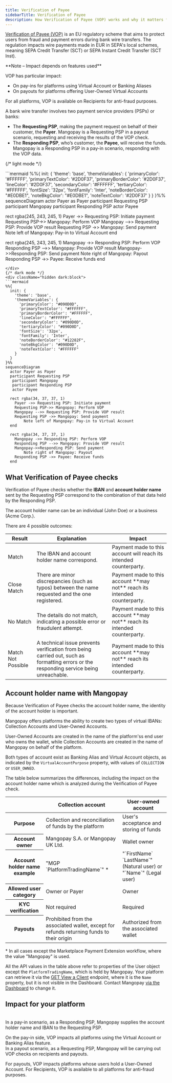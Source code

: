 ```yaml
---
title: Verification of Payee
sidebarTitle: Verification of Payee
description: How Verification of Payee (VOP) works and why it matters for your platform
---
```


<a href="https://www.europeanpaymentscouncil.eu/what-we-do/other-schemes/verification-payee" target="_blank">Verification of Payee (VOP)</a> is an EU regulatory scheme that aims to protect users from fraud and payment errors during bank wire transfers. The regulation impacts wire payments made in EUR in SEPA's local schemes, meaning SEPA Credit Transfer (SCT) or SEPA Instant Credit Transfer (SCT Inst).

<Note>
**Note – Impact depends on features used**

VOP has particular impact:
- On pay-ins for platforms using Virtual Account or Banking Aliases
- On payouts for platforms offering User-Owned Virtual Accounts

For all platforms, VOP is available on Recipients for anti-fraud purposes.
</Note>

A bank wire transfer involves two payment service providers (PSPs) or banks:
- The **Requesting PSP**, making the payment request on behalf of their customer, the **Payer**. Mangopay is a Requesting PSP in a payout scenario, requesting and receiving the results of the VOP check.
- The **Responding PSP**, who’s customer, the **Payee**, will receive the funds. Mangopay is a Responding PSP in a pay-in scenario, responding with the VOP data.

{/* light mode */}
<div className="block dark:hidden">
```mermaid
%%{
  init: {
    'theme': 'base',
    'themeVariables': {
      'primaryColor': '#FFFFFF',
      'primaryTextColor': '#2D0F37',
      'primaryBorderColor': '#2D0F37',
      'lineColor': '#2D0F37',
      'secondaryColor': '#FFFFFF',
      'tertiaryColor': '#FFFFFF',
      'fontSize': '32px',
      'fontFamily': 'Inter',
      'noteBorderColor': "#E0DBE1",
      'noteBkgColor': "#E0DBE1",
      'noteTextColor': '#2D0F37'
    }
  }
}%%
sequenceDiagram
  actor Payer as Payer
  participant Requesting PSP
  participant Mangopay
  participant Responding PSP
  actor Payee

  rect rgba(245, 243, 245, 1)
    Payer ->> Requesting PSP: Initiate payment
    Requesting PSP->> Mangopay: Perform VOP
    Mangopay -->> Requesting PSP: Provide VOP result
    Requesting PSP ->> Mangopay: Send payment
        Note left of Mangopay: Pay-in to Virtual Account
  end

  rect rgba(245, 243, 245, 1)
    Mangopay ->> Responding PSP: Perform VOP
    Responding PSP -->> Mangopay: Provide VOP result
    Mangopay->>Responding PSP: Send payment
        Note right of Mangopay: Payout
    Responding PSP ->> Payee: Receive funds
  end
```
</div>
{/* dark mode */}
<div className="hidden dark:block">
```mermaid
%%{
  init: {
    'theme': 'base',
    'themeVariables': {
      'primaryColor': "#090D0D",
      'primaryTextColor': "#FFFFFF",
      'primaryBorderColor': "#FFFFFF",
      'lineColor': "#FFFFFF",
      'secondaryColor': "#090D0D",
      'tertiaryColor': "#090D0D",
      'fontSize': '32px',
      'fontFamily': 'Inter',
      'noteBorderColor': "#12282F",
      'noteBkgColor': "#090D0D",
      'noteTextColor': "#FFFFFF"
    }
  }
}%%
sequenceDiagram
  actor Payer as Payer
  participant Requesting PSP
   participant Mangopay
   participant Responding PSP
   actor Payee

  rect rgba(34, 37, 37, 1)
    Payer ->> Requesting PSP: Initiate payment
    Requesting PSP->> Mangopay: Perform VOP
    Mangopay -->> Requesting PSP: Provide VOP result
    Requesting PSP ->> Mangopay: Send payment
        Note left of Mangopay: Pay-in to Virtual Account
  end

  rect rgba(34, 37, 37, 1)
    Mangopay ->> Responding PSP: Perform VOP
    Responding PSP -->> Mangopay: Provide VOP result
    Mangopay->>Responding PSP: Send payment
        Note right of Mangopay: Payout
    Responding PSP ->> Payee: Receive funds
  end
```
</div>

## What Verification of Payee checks

Verification of Payee checks whether the **IBAN** and **account holder name** sent by the Requesting PSP correspond to the combination of that data held by the Responding PSP.

The account holder name can be an individual (John Doe) or a business (Acme Corp.).

There are 4 possible outcomes:

<table><thead>
<tr>
<th class="header">Result</th>
<th class="header">Explanation</th>
<th class="header">Impact</th>
</tr>
</thead><tbody>
<tr>
<td class="table-content">Match</td>
<td class="table-content">The IBAN and account holder name correspond.</td>
<td class="table-content">Payment made to this account will reach its intended counterparty.</td>
</tr><tr>
<td class="table-content">Close Match</td>
<td class="table-content">There are minor discrepancies (such as typos) between the name requested and the one registered.</td>
<td class="table-content">Payment made to this account **may not** reach its intended counterparty.</td>
</tr><tr>
<td class="table-content">No Match</td>
<td class="table-content">The details do not match, indicating a possible error or fraudulent attempt.</td>
<td class="table-content">Payment made to this account **may not** reach its intended counterparty.</td>
</tr><tr>
<td class="table-content">Match Not Possible</td>
<td class="table-content">A technical issue prevents verification from being carried out, such as formatting errors or the responding service being unreachable.</td>
<td class="table-content">Payment made to this account **may not** reach its intended counterparty.</td>
</tr>
</tbody></table>

## Account holder name with Mangopay

Because Verification of Payee checks the account holder name, the identity of the account holder is important. 

Mangopay offers platforms the ability to create two types of virtual IBANs: Collection Accounts and User-Owned Accounts.

User-Owned Accounts are created in the name of the platform'ss end user who owns the wallet, while Collection Accounts are created in the name of Mangopay on behalf of the platform.

Both types of account exist as Banking Alias and Virtual Account objects, as indicated by the `VirtualAccountPurpose` property, with values of `COLLECTION` or `USER_OWNED`.

The table below summarizes the differences, including the impact on the account holder name which is analyzed during the Verification of Payee check.

<table>
  <thead>
    <tr>
      <th class="header"></th>
      <th class="header">Collection account</th>
      <th class="header">User-owned account</th>
    </tr>
  </thead>
  <tbody>
    <tr>
      <th class="header">Purpose</th>
      <td class="table-content">Collection and reconciliation of funds by the platform</td>
      <td class="table-content">User's acceptance and storing of funds</td>
    </tr>
    <tr>
      <th class="header">Account owner</th>
      <td class="table-content">Mangopay S.A. or Mangopay UK Ltd.</td>
      <td class="table-content">Wallet owner</td>
    </tr>
    <tr>
      <th class="header">Account holder name example</th>
      <td class="table-content">"MGP `PlatformTradingName`" *</td>
      <td class="table-content">"`FirstName` `LastName`" (Natural user) or "`Name`" (Legal user)</td>
    </tr>
    <tr>
      <th class="header">Allowed user category</th>
      <td class="table-content">Owner or Payer</td>
      <td class="table-content">Owner</td>
    </tr>
    <tr>
      <th class="header">KYC verification</th>
      <td class="table-content">Not required</td>
      <td class="table-content">Required</td>
    </tr>
    <tr>
      <th class="header">Payouts</th>
      <td class="table-content">Prohibited from the associated  wallet, except for refunds returning funds to their origin</td>
      <td class="table-content">Authorized from the associated wallet</td>
    </tr>
  </tbody>
</table>

\* In all cases except the Marketplace Payment Extension workflow, where the value "Mangopay" is used.

All the API values in the table above refer to properties of the User object except the `PlatformTradingName`, which is held by Mangopay. Your platform can retrieve it via the [GET View a Client](/api-reference/client/view-client) endpoint, where it is the `Name` property, but it is not visible in the Dashboard. Contact Mangopay <a href="https://hub.mangopay.com/" target="_blank">via the Dashboard</a> to change it.

## Impact for your platform

<CardGroup cols={2}>
<Card title="Pay-ins to virtual IBANs" href="/guides/vop/payins" arrow="true" cta="Read more">
<br/>
In a pay-in scenario, as a Responding PSP, Mangopay supplies the account holder name and IBAN to the Requesting PSP.

On the pay-in side, VOP impacts all platforms using the Virtual Account or Banking Alias feature. 
</Card>
<Card title="Recipients and payouts" href="/guides/vop/recipients-payouts" arrow="true" cta="Read more">
<br/>
In a payout scenario, as a Requesting PSP, Mangopay will be carrying out VOP checks on recipients and payouts.

For payouts, VOP impacts platforms whose users hold a User-Owned Account. For Recipients, VOP is available to all platforms for anti-fraud purposes. 
</Card>
</CardGroup>
